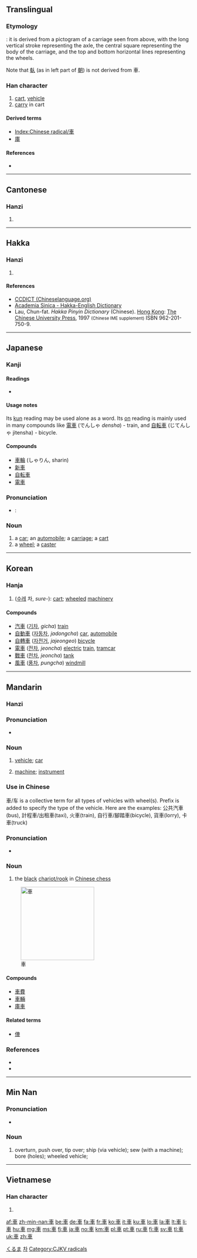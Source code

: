 {{also|车|倝}}
==Translingual==
{{stroke order|strokes=7}}
{{stroke order|type=animate}}
{{Hani-forms|[[车]]|車}}

===Etymology===
{{liushu|i}}: it is derived from a pictogram of a carriage seen from above, with the long vertical stroke representing the axle, the central square representing the body of the carriage, and the top and bottom horizontal lines representing the wheels.

Note that [[倝]] (as in left part of [[朝]]) is not derived from 車.

===Han character===
{{Han char|rn=159|rad=車|as=00|sn=7|four=5000<sub>6</sub>|canj=十田十 (JWJ)}}

# [[cart]], [[vehicle]]
# [[carry]] in cart

====Derived terms====
* [[Index:Chinese radical/車]]
* [[庫]]

====References====
* {{Han ref|kx=1239.010|dkj=38172|dj=1712.340|hdz=53511.010|uh=8ECA|ud=36554|bh=A8AE|bd=43182}}

----

==Cantonese==

===Hanzi===
{{yue-hanzi|jyut=|y=[[che1]], [[geui1]]|sim=车}}

# {{defn|lang=yue|sort=車00}}

----

==Hakka==

===Hanzi===
{{hak-hanzi|poj=chha|gd=tsh'a<sup>1</sup>|hpy=ca1, gi1}}

# {{defn|lang=hak|sort=車00}}

====References====
*[http://www.chinalanguage.com/dictionaries/?mode=view&view=chardict&query=%E8%BB%8A CCDICT (Chineselanguage.org)]
*[http://minhakka.ling.sinica.edu.tw/bkg/hakyin/search.php?DETAIL=1&LIMIT=id=476&dbname=su_tian_1&graph=2 Academia Sinica - Hakka-English Dictionary]
*Lau, Chun-fat. ''Hakka Pinyin Dictionary'' (Chinese). [[Hong Kong]]: [[w:Chinese University of Hong Kong|The Chinese University Press]], 1997 <small>(Chinese IME supplement)</small> ISBN 962-201-750-9.

----

==Japanese==

===Kanji===
{{ja-kanji|grade=1|rs=車00}}

====Readings====
* {{ja-readings|on=[[しゃ]] (sha), [[きょ]] (kyo)|kun=[[くるま]] (kuruma)}}

====Usage notes====
Its [[kun#Japanese|kun]] reading may be used alone as a word.  Its [[on#Japanese|on]] reading is mainly used in many compounds like [[電車]] (でんしゃ ''densha'') - train, and [[自転車]] (じてんしゃ jitensha) - bicycle.

====Compounds====
* [[車輪]] (しゃりん, sharin)
* [[新車]]
* [[自転車]]
* [[電車]]

===Pronunciation===
* {{ja-Common Accent}}: {{ja-accent-common|heiban|く|るま}}

===Noun===
{{ja-noun|k|hira=くるま|rom=kuruma|count=-台}}

# a [[car]]; an [[automobile]]; a [[carriage]]; a [[cart]]
# a [[wheel]]; a [[caster]]

[[Category:ja:Machines|くるま]]

----

==Korean==

===Hanja===
{{ko-hanja|hangeul=[[차]], [[거]]|eumhun=수레|rv=cha, geo|mr=ch'a, kŏ|y=cha, ke}}

# ([[수레]] 차, ''sure-''): [[cart]]; [[wheel]]ed [[machinery]]

====Compounds====
* [[汽車]] ([[기차]], ''gicha'') [[train]]
* [[自動車]] ([[자동차]], ''jadongcha'') [[car]], [[automobile]]
* [[自轉車]] ([[자전거]], ''jajeongeo'') [[bicycle]]
* [[電車]] ([[전차]], ''jeoncha'') [[electric]] [[train]], [[tramcar]]
* [[戰車]] ([[전차]], ''jeoncha'') [[tank]]
* [[風車]] ([[풍차]], ''pungcha'') [[windmill]]

[[Category:Hanja readings|차]]

----

==Mandarin==

===Hanzi===
{{cmn-hanzi|sim=车|pin=[[chē]] ([[che1]])|wg=[[ch'e|ch'e<sup>1</sup>]]|y=[[che]]}}

===Pronunciation===
* {{IPA|[ tʂʰə˥˥ ]|lang=cmn}}

===Noun===
{{cmn-noun|t|pin=chē|pint=che1|tra=車|sim=车|rs=車00}}

# {{Beginning Mandarin|lang=cmn|sc=Hant|sort=車00}} [[vehicle]]; [[car]]
# {{Beginning Mandarin|lang=cmn|sc=Hant|sort=車00}} [[machine]]; [[instrument]]

===Use in Chinese===
{{rfc-header|Use in Chinese|lang=cmn}}
車/车 is a collective term for all types of vehicles with wheel(s). Prefix is added to specify the type of the vehicle. Here are the examples:
公共汽車(bus), 計程車/出租車(taxi), 火車(train), 自行車/腳踏車(bicycle), 貨車(lorry), 卡車(truck)

===Pronunciation===
* {{IPA|[ tɕy˥˥ ]|lang=cmn}}

===Noun===
{{cmn-noun|t|pin=jū|pint=ju1|tra=車|sim=车|rs=車00}}

# the [[black]] [[w:Chinese_chess#Chariot.2FRook|chariot/rook]] in [[w:Xiangqi|Chinese chess]]

[[Image:Xiangqi Chariot.png|200px|thumb|right|車]]

====Compounds====
* [[車費]]
* [[車輛]]
* [[庫車]]

====Related terms====
* [[俥]]

===References===
* {{cite web|url=http://dict.revised.moe.edu.tw/index.html|title=車|work=Guoyu Cidian On-line Mandarin Dictionary</i> (國語辭典)|language=Mandarin|accessdate=2008-04-05}}
* {{reference-book | last =  | first =  | authorlink =  | coauthors =  | year = 2007 | title = [[w:Hanyu Da Cidian|Hanyu Da Cidian 3.0]] | language = Mandarin | publisher = [[w:Commercial Press|Commercial Press]] | location = [[Hong Kong]] | id = ISBN 9789620702778}}

----

==Min Nan==

===Pronunciation===
* {{IPA|[]|lang=nan}}

===Noun===
{{nan-noun|t|poj=chhia|pojt=chhia1|tra=車}}

# overturn, push over, tip over; ship (via vehicle); sew (with a machine); bore (holes); wheeled vehicle;

----

==Vietnamese==

===Han character===
{{vi-hantu|[[xa]], [[xe]], [[xơ]], [[se]], [[xế]]|rs=車00}}

# {{defn|lang=vi|sort=車00}}

[[Category:CJKV radicals]]

[[af:車]]
[[zh-min-nan:車]]
[[be:車]]
[[de:車]]
[[fa:車]]
[[fr:車]]
[[ko:車]]
[[it:車]]
[[ku:車]]
[[lo:車]]
[[la:車]]
[[lt:車]]
[[li:車]]
[[hu:車]]
[[mg:車]]
[[ms:車]]
[[fj:車]]
[[ja:車]]
[[no:車]]
[[km:車]]
[[pl:車]]
[[pt:車]]
[[ru:車]]
[[fi:車]]
[[sv:車]]
[[tl:車]]
[[uk:車]]
[[zh:車]]